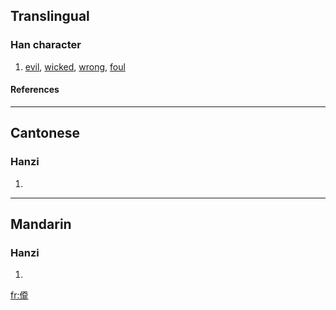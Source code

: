 ==Translingual==
===Han character===
{{Han char|rad=人|as=12|sn=14|four=|canj=人一大卜 (OMKY)}}
# [[evil]], [[wicked]], [[wrong]], [[foul]]
====References====
{{Han ref|kx=0118.051|hdz=10220.030|uh=348E|ud=13454}}

----
==Cantonese==
===Hanzi===
{{yue-hanzi|jyut=|y=sat3}}
# {{defn|Cantonese}}

----
==Mandarin==
===Hanzi===
{{cmn-hanzi|pin=[[sǎ]] (sa3), [[sà]] (sa4), [[tàn]] (tan4)|wg=sa<sup>3</sup>, sa<sup>4</sup>, t'an<sup>4</sup>}}
# {{defn|Mandarin}}

[[fr:㒎]]